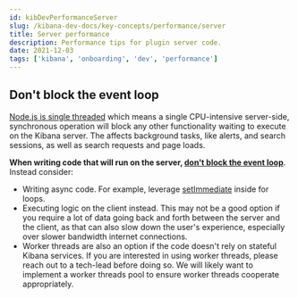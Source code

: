 ```yaml
---
id: kibDevPerformanceServer
slug: /kibana-dev-docs/key-concepts/performance/server
title: Server performance
description: Performance tips for plugin server code.
date: 2021-12-03
tags: ['kibana', 'onboarding', 'dev', 'performance']
---
```


## Don't block the event loop

[Node.js is single threaded](https://nodejs.dev/learn/introduction-to-nodejs) which means a single CPU-intensive server-side, synchronous operation will block any other functionality waiting to execute on the Kibana server. The affects background tasks, like alerts, and search sessions, as well as search requests and page loads.

**When writing code that will run on the server, [don't block the event loop](https://nodejs.org/en/docs/guides/dont-block-the-event-loop/)**. Instead consider:

- Writing async code. For example, leverage [setImmediate](https://nodejs.dev/learn/understanding-setimmediate) inside for loops.
- Executing logic on the client instead. This may not be a good option if you require a lot of data going back and forth between the server and the client, as that can also slow down the user's experience, especially over slower bandwidth internet connections.
- Worker threads are also an option if the code doesn't rely on stateful Kibana services. If you are interested in using worker threads, please reach out to a tech-lead before doing so. We will likely want to implement a worker threads pool to ensure worker threads cooperate appropriately.